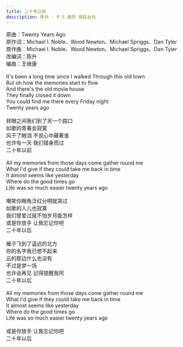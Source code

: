 ```yaml
---
title: 二十年以前
description: 陈升 - P.S.是的 我在台北
---
```


原曲：Twenty Years Ago<br />原作词：Michael I. Noble、Wood Newton、Michael Spriggs、Dan Tyler<br />原作曲：Michael I. Noble、Wood Newton、Michael Spriggs、Dan Tyler<br />改编词：陈升<br />编曲：王继康<br /><br />It's been a long time since I walked Through this old town<br />But oh how the memories start to flow<br />And there's the old movie house<br />They finally closed it down<br />You could find me there every Friday night<br />Twenty years ago<br /><br />转眼之间我们到了另一个路口<br />如歌的青春会寂寞<br />风干了眼泪 不说心中藏著谁<br />也许有一天 我们错身而过<br />二十年以前<br /><br />All my memories from those days come gather round me<br />What I'd give if they could take me back in time<br />It almost seems like yesterday<br />Where do the good times go<br />Life was so much easier twenty years ago<br /><br />嘲笑你眼角泛红分明就哭过<br />如歌的人儿也寂寞<br />我们曾爱过就不怕岁月能怎样<br />或是你放手 让我忘记你吧<br />二十年以后<br /><br />雁子飞到了遥远的北方<br />你的名字我已想不起来<br />云的那边什么也没有<br />不过是梦一场<br />也许会再见 记得提醒我阿<br />二十年以后<br /><br />All my memories from those days come gather round me<br />What I'd give if they could take me back in time<br />It almost seems like yesterday<br />Where do the good times go<br />Life was so much easier twenty years ago<br /><br />或是你放手 让我忘记你吧<br />二十年以后
